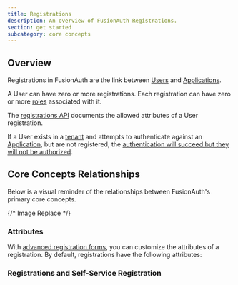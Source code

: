 ```yaml
---
title: Registrations
description: An overview of FusionAuth Registrations.
section: get started
subcategory: core concepts
---
```


## Overview

Registrations in FusionAuth are the link between [Users](/docs/get-started/core-concepts/users) and [Applications](/docs/get-started/core-concepts/applications).

A User can have zero or more registrations. Each registration can have zero or more [roles](/docs/get-started/core-concepts/roles) associated with it. 


The [registrations API](/docs/apis/registrations) documents the allowed attributes of a User registration.

If a User exists in a [tenant](/docs/get-started/core-concepts/roles) and attempts to authenticate against an [Application](/docs/get-started/core-concepts/applications), but are not registered, the [authentication will succeed but they will not be authorized](/docs/get-started/core-concepts/authentication-authorization).

## Core Concepts Relationships

Below is a visual reminder of the relationships between FusionAuth's primary core concepts.

{/* Image Replace */}

### Attributes

With [advanced registration forms](/docs/lifecycle/register-users/advanced-registration-forms), you can customize the attributes of a registration. By default, registrations have the following attributes:

<RegistrationAttributes />

### Registrations and Self-Service Registration

<RegistrationsSelfService />
